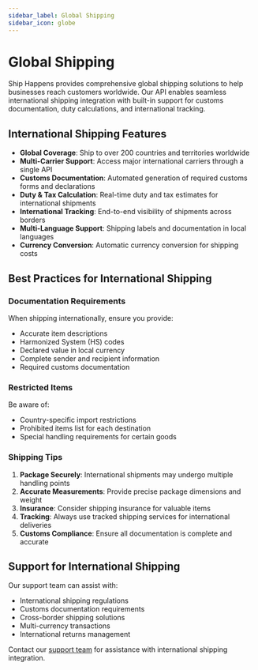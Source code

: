 ```yaml
---
sidebar_label: Global Shipping
sidebar_icon: globe
---
```


# Global Shipping

Ship Happens provides comprehensive global shipping solutions to help businesses reach customers worldwide. Our API enables seamless international shipping integration with built-in support for customs documentation, duty calculations, and international tracking.

## International Shipping Features

- **Global Coverage**: Ship to over 200 countries and territories worldwide
- **Multi-Carrier Support**: Access major international carriers through a single API
- **Customs Documentation**: Automated generation of required customs forms and declarations
- **Duty & Tax Calculation**: Real-time duty and tax estimates for international shipments
- **International Tracking**: End-to-end visibility of shipments across borders
- **Multi-Language Support**: Shipping labels and documentation in local languages
- **Currency Conversion**: Automatic currency conversion for shipping costs

## Best Practices for International Shipping

### Documentation Requirements

When shipping internationally, ensure you provide:

- Accurate item descriptions
- Harmonized System (HS) codes
- Declared value in local currency
- Complete sender and recipient information
- Required customs documentation

### Restricted Items

Be aware of:

- Country-specific import restrictions
- Prohibited items list for each destination
- Special handling requirements for certain goods

### Shipping Tips

1. **Package Securely**: International shipments may undergo multiple handling points
2. **Accurate Measurements**: Provide precise package dimensions and weight
3. **Insurance**: Consider shipping insurance for valuable items
4. **Tracking**: Always use tracked shipping services for international deliveries
5. **Customs Compliance**: Ensure all documentation is complete and accurate

## Support for International Shipping

Our support team can assist with:

- International shipping regulations
- Customs documentation requirements
- Cross-border shipping solutions
- Multi-currency transactions
- International returns management

Contact our [support team](mailto:api@sh.example.com) for assistance with international shipping integration.
